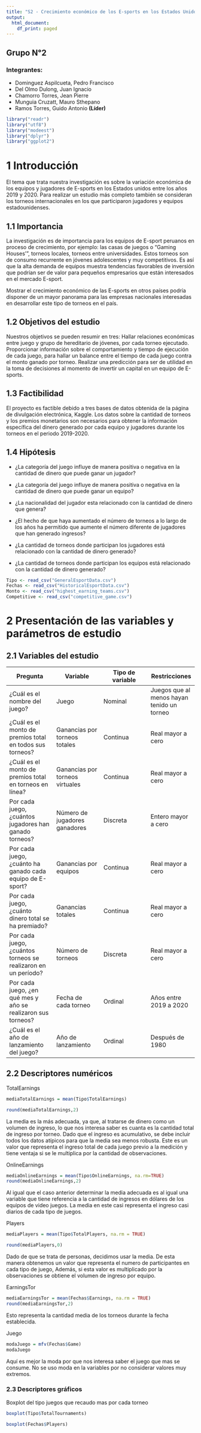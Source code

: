 ```yaml
---
title: "S2 - Crecimiento económico de los E-sports en los Estados Unidos"
output:
  html_document:
    df_print: paged
---
```


## Grupo N°2

### Integrantes:

- Dominguez Aspilcueta, Pedro Francisco 
- Del Olmo Dulong, Juan Ignacio
- Chamorro Torres, Jean Pierre
- Munguia Cruzatt, Mauro Sthepano
- Ramos Torres, Guido Antonio **(Líder)**


```r
library("readr")
library("utf8")
library("modeest")
library("dplyr")
library("ggplot2")
```
# 1 Introducción

El tema que trata nuestra investigación es sobre la variación económica de los equipos y jugadores de E-sports en los Estados unidos entre los años 2019 y 2020.
Para realizar un estudio más completo también se consideran los torneos internacionales en los que participaron jugadores y equipos estadounidenses.

## 1.1 Importancia

La investigación es de importancia para los equipos de E-sport peruanos en proceso de crecimiento, por ejemplo: las casas de juegos o “Gaming Houses'”, torneos locales, torneos entre universidades. Estos torneos son de consumo recurrente en jóvenes adolescentes y muy competitivos. Es así que la alta demanda de equipos muestra tendencias favorables de inversión que podrían ser de valor para pequeños empresarios que están interesados en el mercado E-sport. 

Mostrar el crecimiento económico de las E-sports en otros países podría disponer de un mayor panorama para las empresas nacionales interesadas en desarrollar este tipo de torneos en el país. 

## 1.2 Objetivos del estudio
Nuestros objetivos se pueden resumir en tres:
Hallar relaciones económicas entre juego y grupo de hereditario de jóvenes, por cada torneo ejecutado.
Proporcionar información sobre el comportamiento y tiempo de ejecución de cada juego, para hallar un balance entre el tiempo de cada juego contra el monto ganado por torneo.
Realizar una predicción para ser de utilidad en la toma de decisiones al momento de invertir un capital en un equipo de E-sports. 


## 1.3 Factibilidad
El proyecto es factible debido a tres bases de datos obtenida de la página de divulgación electrónica, Kaggle. Los datos sobre la cantidad de torneos y los premios monetarios son necesarios para obtener la información específica del dinero generado  por cada equipo y jugadores durante los torneos en el periodo 2019-2020.

## 1.4 Hipótesis

- ¿La categoría del juego influye de manera positiva o negativa en la cantidad de dinero que puede ganar un jugador?

- ¿La categoría del juego influye de manera positiva o negativa en la cantidad de dinero que puede ganar un equipo?

- ¿La nacionalidad del jugador esta relacionado con la cantidad de dinero que genera?

- ¿El hecho de que haya aumentado el número de torneos a lo largo de los años ha permitido que aumente el número diferente de jugadores que han generado ingresos?

- ¿La cantidad de torneos donde participan los jugadores está relacionado con la cantidad de dinero generado? 

- ¿La cantidad de torneos donde participan los  equipos está relacionado con la cantidad de dinero generado? 


```r
Tipo <- read_csv("GeneralEsportData.csv")
Fechas <- read_csv("HistoricalEsportData.csv")
Monto <- read_csv("highest_earning_teams.csv")
Competitive <- read_csv("competitive_game.csv")

```
# 2 Presentación de las variables y parámetros de estudio

## 2.1 Variables del estudio

| Pregunta | Variable | Tipo de variable | Restricciones |
| ----------- | ----------- | ----------- | ----------- |
| ¿Cuál es el nombre del juego?      | Juego       | Nominal  | Juegos que al menos hayan tenido un torneo|
| ¿Cuál es el monto de premios total en todos sus torneos?    |Ganancias  por torneos totales| Continua | Real mayor a cero|
|¿Cuál es el monto de premios total en torneos en línea?  | Ganancias por torneos virtuales| Continua | Real mayor a cero |
| Por cada juego, ¿cuántos jugadores han ganado torneos? | Número de jugadores ganadores | Discreta | Entero mayor a cero |
| Por cada juego, ¿cuánto ha ganado cada equipo de E-sport? | Ganancias por equipos | Continua | Real mayor a cero |
| Por cada juego, ¿cuánto dinero total se ha premiado? | Ganancias totales | Continua | Real mayor a cero | 
| Por cada juego, ¿cuántos torneos se realizaron en un período?  | Número de torneos | Discreta | Real mayor a cero |
| Por cada juego, ¿en qué mes y año se realizaron sus torneos? | Fecha de cada torneo | Ordinal | Años entre 2019 a 2020 |
| ¿Cuál es el año de lanzamiento del juego? | Año de lanzamiento | Ordinal | Después de 1980 |


## 2.2 Descriptores numéricos

TotalEarnings
```r

mediaTotalEarnings = mean(Tipo$TotalEarnings)

round(mediaTotalEarnings,2)

```
La media es la más adecuada, ya que, al tratarse de dinero como un volumen de ingreso, lo que nos interesa saber es cuanta es la cantidad total de ingreso por torneo. Dado que el ingreso es acumulativo, se debe incluir todos los datos atípicos para que la media sea menos robusta. Este es un valor que representa el ingreso total de cada juego previo a la medición y tiene ventaja si se le multiplica por la cantidad de observaciones.


OnlineEarnings

```r
mediaOnlineEarnings = mean(Tipo$OnlineEarnings, na.rm=TRUE)
round(mediaOnlineEarnings,2)

```
Al igual que el caso anterior determinar la media adecuada es al igual una variable que tiene referencia a la cantidad de ingresos en dólares de los equipos de video juegos. La media en este casi representa el ingreso casi diarios de cada tipo de juegos.

Players

```r
mediaPlayers = mean(Tipo$TotalPlayers, na.rm = TRUE)

round(mediaPlayers,0)

```
Dado de que se trata de personas, decidimos usar la media. De esta manera obtenemos un valor que representa el numero de participantes en cada tipo de juego, Además, si esta valor es multiplicado por la observaciones se obtiene el volumen de ingreso por equipo.

EarningsTor

```r
mediaEarningsTor = mean(Fechas$Earnings, na.rm = TRUE)
round(mediaEarningsTor,2)
```
Esto representa la cantidad media de los torneos durante la fecha establecida.


Juego

```r

modaJuego = mfv(Fechas$Game)
modaJuego

```
Aquí es mejor la moda por que nos interesa saber el juego que mas se consume. No se uso moda en la variables por no considerar valores muy extremos.


### 2.3 Descriptores gráficos


Boxplot del tipo juegos que recaudo mas por cada torneo

```r
boxplot(Tipo$TotalTournaments)
```


```r
boxplot(Fechas$Players)
```

